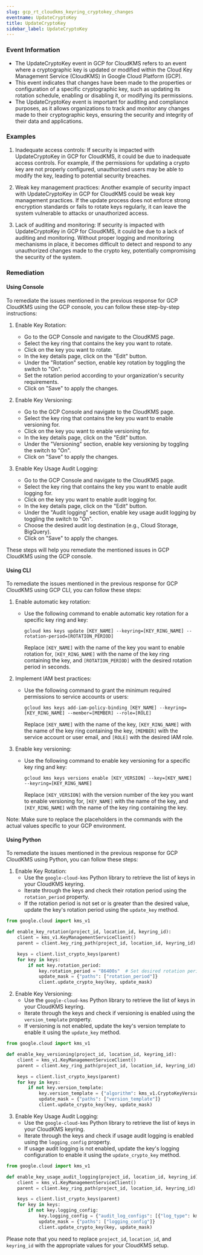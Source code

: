 ```yaml
--- 
slug: gcp_rt_cloudkms_keyring_cryptokey_changes
eventname: UpdateCryptoKey
title: UpdateCryptoKey
sidebar_label: UpdateCryptoKey
---
```

                       
### Event Information

- The UpdateCryptoKey event in GCP for CloudKMS refers to an event where a cryptographic key is updated or modified within the Cloud Key Management Service (CloudKMS) in Google Cloud Platform (GCP).
- This event indicates that changes have been made to the properties or configuration of a specific cryptographic key, such as updating its rotation schedule, enabling or disabling it, or modifying its permissions.
- The UpdateCryptoKey event is important for auditing and compliance purposes, as it allows organizations to track and monitor any changes made to their cryptographic keys, ensuring the security and integrity of their data and applications.


### Examples

1. Inadequate access controls: If security is impacted with UpdateCryptoKey in GCP for CloudKMS, it could be due to inadequate access controls. For example, if the permissions for updating a crypto key are not properly configured, unauthorized users may be able to modify the key, leading to potential security breaches.

2. Weak key management practices: Another example of security impact with UpdateCryptoKey in GCP for CloudKMS could be weak key management practices. If the update process does not enforce strong encryption standards or fails to rotate keys regularly, it can leave the system vulnerable to attacks or unauthorized access.

3. Lack of auditing and monitoring: If security is impacted with UpdateCryptoKey in GCP for CloudKMS, it could be due to a lack of auditing and monitoring. Without proper logging and monitoring mechanisms in place, it becomes difficult to detect and respond to any unauthorized changes made to the crypto key, potentially compromising the security of the system.

### Remediation

#### Using Console

To remediate the issues mentioned in the previous response for GCP CloudKMS using the GCP console, you can follow these step-by-step instructions:

1. Enable Key Rotation:
   - Go to the GCP Console and navigate to the CloudKMS page.
   - Select the key ring that contains the key you want to rotate.
   - Click on the key you want to rotate.
   - In the key details page, click on the "Edit" button.
   - Under the "Rotation" section, enable key rotation by toggling the switch to "On".
   - Set the rotation period according to your organization's security requirements.
   - Click on "Save" to apply the changes.

2. Enable Key Versioning:
   - Go to the GCP Console and navigate to the CloudKMS page.
   - Select the key ring that contains the key you want to enable versioning for.
   - Click on the key you want to enable versioning for.
   - In the key details page, click on the "Edit" button.
   - Under the "Versioning" section, enable key versioning by toggling the switch to "On".
   - Click on "Save" to apply the changes.

3. Enable Key Usage Audit Logging:
   - Go to the GCP Console and navigate to the CloudKMS page.
   - Select the key ring that contains the key you want to enable audit logging for.
   - Click on the key you want to enable audit logging for.
   - In the key details page, click on the "Edit" button.
   - Under the "Audit logging" section, enable key usage audit logging by toggling the switch to "On".
   - Choose the desired audit log destination (e.g., Cloud Storage, BigQuery).
   - Click on "Save" to apply the changes.

These steps will help you remediate the mentioned issues in GCP CloudKMS using the GCP console.

#### Using CLI

To remediate the issues mentioned in the previous response for GCP CloudKMS using GCP CLI, you can follow these steps:

1. Enable automatic key rotation:
   - Use the following command to enable automatic key rotation for a specific key ring and key:
     ```
     gcloud kms keys update [KEY_NAME] --keyring=[KEY_RING_NAME] --rotation-period=[ROTATION_PERIOD]
     ```
     Replace `[KEY_NAME]` with the name of the key you want to enable rotation for, `[KEY_RING_NAME]` with the name of the key ring containing the key, and `[ROTATION_PERIOD]` with the desired rotation period in seconds.

2. Implement IAM best practices:
   - Use the following command to grant the minimum required permissions to service accounts or users:
     ```
     gcloud kms keys add-iam-policy-binding [KEY_NAME] --keyring=[KEY_RING_NAME] --member=[MEMBER] --role=[ROLE]
     ```
     Replace `[KEY_NAME]` with the name of the key, `[KEY_RING_NAME]` with the name of the key ring containing the key, `[MEMBER]` with the service account or user email, and `[ROLE]` with the desired IAM role.

3. Enable key versioning:
   - Use the following command to enable key versioning for a specific key ring and key:
     ```
     gcloud kms keys versions enable [KEY_VERSION] --key=[KEY_NAME] --keyring=[KEY_RING_NAME]
     ```
     Replace `[KEY_VERSION]` with the version number of the key you want to enable versioning for, `[KEY_NAME]` with the name of the key, and `[KEY_RING_NAME]` with the name of the key ring containing the key.

Note: Make sure to replace the placeholders in the commands with the actual values specific to your GCP environment.

#### Using Python

To remediate the issues mentioned in the previous response for GCP CloudKMS using Python, you can follow these steps:

1. Enable Key Rotation:
   - Use the `google-cloud-kms` Python library to retrieve the list of keys in your CloudKMS keyring.
   - Iterate through the keys and check their rotation period using the `rotation_period` property.
   - If the rotation period is not set or is greater than the desired value, update the key's rotation period using the `update_key` method.

```python
from google.cloud import kms_v1

def enable_key_rotation(project_id, location_id, keyring_id):
    client = kms_v1.KeyManagementServiceClient()
    parent = client.key_ring_path(project_id, location_id, keyring_id)

    keys = client.list_crypto_keys(parent)
    for key in keys:
        if not key.rotation_period:
            key.rotation_period = "86400s"  # Set desired rotation period (e.g., 1 day)
            update_mask = {"paths": ["rotation_period"]}
            client.update_crypto_key(key, update_mask)
```

2. Enable Key Versioning:
   - Use the `google-cloud-kms` Python library to retrieve the list of keys in your CloudKMS keyring.
   - Iterate through the keys and check if versioning is enabled using the `version_template` property.
   - If versioning is not enabled, update the key's version template to enable it using the `update_key` method.

```python
from google.cloud import kms_v1

def enable_key_versioning(project_id, location_id, keyring_id):
    client = kms_v1.KeyManagementServiceClient()
    parent = client.key_ring_path(project_id, location_id, keyring_id)

    keys = client.list_crypto_keys(parent)
    for key in keys:
        if not key.version_template:
            key.version_template = {"algorithm": kms_v1.CryptoKeyVersion.CryptoKeyVersionAlgorithm.GOOGLE_SYMMETRIC_ENCRYPTION}
            update_mask = {"paths": ["version_template"]}
            client.update_crypto_key(key, update_mask)
```

3. Enable Key Usage Audit Logging:
   - Use the `google-cloud-kms` Python library to retrieve the list of keys in your CloudKMS keyring.
   - Iterate through the keys and check if usage audit logging is enabled using the `logging_config` property.
   - If usage audit logging is not enabled, update the key's logging configuration to enable it using the `update_crypto_key` method.

```python
from google.cloud import kms_v1

def enable_key_usage_audit_logging(project_id, location_id, keyring_id):
    client = kms_v1.KeyManagementServiceClient()
    parent = client.key_ring_path(project_id, location_id, keyring_id)

    keys = client.list_crypto_keys(parent)
    for key in keys:
        if not key.logging_config:
            key.logging_config = {"audit_log_configs": [{"log_type": kms_v1.CryptoKeyVersion.CryptoKeyVersionAlgorithm.GOOGLE_SYMMETRIC_ENCRYPTION}]}
            update_mask = {"paths": ["logging_config"]}
            client.update_crypto_key(key, update_mask)
```

Please note that you need to replace `project_id`, `location_id`, and `keyring_id` with the appropriate values for your CloudKMS setup.


 